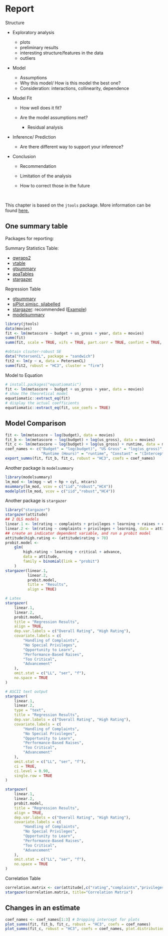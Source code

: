 # Report

Structure

-   Exploratory analysis

    -   plots
    -   preliminary results
    -   interesting structure/features in the data
    -   outliers

-   Model

    -   Assumptions
    -   Why this model/ How is this model the best one?
    -   Consideration: interactions, collinearity, dependence

-   Model Fit

    -   How well does it fit?

    -   Are the model assumptions met?

        -   Residual analysis

-   Inference/ Prediction

    -   Are there different way to support your inference?

-   Conclusion

    -   Recommendation

    -   Limitation of the analysis

    -   How to correct those in the future

<br>

This chapter is based on the `jtools` package. More information can be found [here.](https://www.rdocumentation.org/packages/jtools/versions/2.1.0)

## One summary table

Packages for reporting:

Summary Statistics Table:

-   [qwraps2](https://cran.r-project.org/web/packages/qwraps2/vignettes/summary-statistics.html)
-   [vtable](https://cran.r-project.org/web/packages/vtable/vignettes/sumtable.html)
-   [gtsummary](http://www.danieldsjoberg.com/gtsummary/)
-   [apaTables](https://cran.r-project.org/web/packages/apaTables/apaTables.pdf)
-   [stargazer](https://cran.r-project.org/web/packages/stargazer/vignettes/stargazer.pdf)

Regression Table

-   [gtsummary](http://www.danieldsjoberg.com/gtsummary/)
-   [sjPlot,sjmisc, sjlabelled](https://cran.r-project.org/web/packages/sjPlot/vignettes/tab_model_estimates.html)
-   [stargazer](https://cran.r-project.org/web/packages/stargazer/vignettes/stargazer.pdf): recommended ([Example](https://www.jakeruss.com/cheatsheets/stargazer/))
-   [modelsummary](https://github.com/vincentarelbundock/modelsummary#a-simple-example)

```r
library(jtools)
data(movies)
fit <- lm(metascore ~ budget + us_gross + year, data = movies)
summ(fit)
summ(fit, scale = TRUE, vifs = TRUE, part.corr = TRUE, confint = TRUE, pvals = FALSE) #notice that scale here is TRUE

#obtain clsuter-robust SE
data("PetersenCL", package = "sandwich")
fit2 <- lm(y ~ x, data = PetersenCL)
summ(fit2, robust = "HC3", cluster = "firm") 
```

Model to Equation

```r
# install.packages("equatiomatic")
fit <- lm(metascore ~ budget + us_gross + year, data = movies)
# show the theoretical model
equatiomatic::extract_eq(fit)
# display the actual coefficients
equatiomatic::extract_eq(fit, use_coefs = TRUE)
```

## Model Comparison

```r
fit <- lm(metascore ~ log(budget), data = movies)
fit_b <- lm(metascore ~ log(budget) + log(us_gross), data = movies)
fit_c <- lm(metascore ~ log(budget) + log(us_gross) + runtime, data = movies)
coef_names <- c("Budget" = "log(budget)", "US Gross" = "log(us_gross)",
                "Runtime (Hours)" = "runtime", "Constant" = "(Intercept)")
export_summs(fit, fit_b, fit_c, robust = "HC3", coefs = coef_names)
```

Another package is `modelsummary`

```r
library(modelsummary)
lm_mod <- lm(mpg ~ wt + hp + cyl, mtcars)
msummary(lm_mod, vcov = c("iid","robust","HC4"))
modelplot(lm_mod, vcov = c("iid","robust","HC4"))
```

Another package is `stargazer`

```r
library("stargazer")
stargazer(attitude)
## 2 OLS models
linear.1 <- lm(rating ~ complaints + privileges + learning + raises + critical,data = attitude)
linear.2 <- lm(rating ~ complaints + privileges + learning, data = attitude)
## create an indicator dependent variable, and run a probit model
attitude$high.rating <- (attitude$rating > 70)
probit.model <-
    glm(
        high.rating ~ learning + critical + advance,
        data = attitude,
        family = binomial(link = "probit")
    )
stargazer(linear.1,
          linear.2,
          probit.model,
          title = "Results",
          align = TRUE)
```

```r
# Latex
stargazer(
    linear.1,
    linear.2,
    probit.model,
    title = "Regression Results",
    align = TRUE,
    dep.var.labels = c("Overall Rating", "High Rating"),
    covariate.labels = c(
        "Handling of Complaints",
        "No Special Privileges",
        "Opportunity to Learn",
        "Performance-Based Raises",
        "Too Critical",
        "Advancement"
    ),
    omit.stat = c("LL", "ser", "f"),
    no.space = TRUE
)
```

```r
# ASCII text output
stargazer(
    linear.1,
    linear.2,
    type = "text",
    title = "Regression Results",
    dep.var.labels = c("Overall Rating", "High Rating"),
    covariate.labels = c(
        "Handling of Complaints",
        "No Special Privileges",
        "Opportunity to Learn",
        "Performance-Based Raises",
        "Too Critical",
        "Advancement"
    ),
    omit.stat = c("LL", "ser", "f"),
    ci = TRUE,
    ci.level = 0.90,
    single.row = TRUE
)
```

```r
stargazer(
    linear.1,
    linear.2,
    probit.model,
    title = "Regression Results",
    align = TRUE,
    dep.var.labels = c("Overall Rating", "High Rating"),
    covariate.labels = c(
        "Handling of Complaints",
        "No Special Privileges",
        "Opportunity to Learn",
        "Performance-Based Raises",
        "Too Critical",
        "Advancement"
    ),
    omit.stat = c("LL", "ser", "f"),
    no.space = TRUE
)
```

Correlation Table

```r
correlation.matrix <- cor(attitude[,c("rating","complaints","privileges")])
stargazer(correlation.matrix, title="Correlation Matrix")
```

## Changes in an estimate

```r
coef_names <- coef_names[1:3] # Dropping intercept for plots
plot_summs(fit, fit_b, fit_c, robust = "HC3", coefs = coef_names)
plot_summs(fit_c, robust = "HC3", coefs = coef_names, plot.distributions = TRUE)
```
